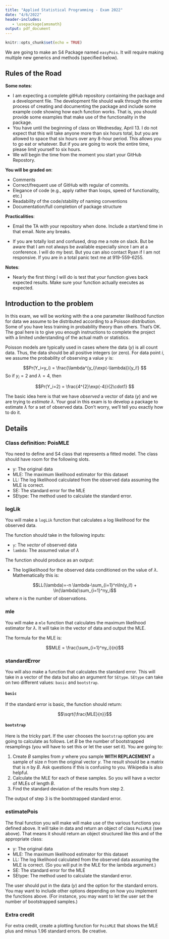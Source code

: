 ```yaml
---
title: "Applied Statistical Programming - Exam 2022"
date: "4/6/2022"
header-includes:
   - \usepackage{amsmath}
output: pdf_document
---
```


```r
knitr::opts_chunk$set(echo = TRUE)
```



We are going to make an S4 Package named `easyPois`. It will
require making multiple new generics and methods (specified
below).

## Rules of the Road

**Some notes**:

- I am expecting a complete gitHub repository containing the
  package and a development file.  The development file should walk
  through the entire process of creating and documenting the package
  and include some example code showing how each function works.  That
  is, you should provide some examples that make use of the
  functionality in the package.
- You have until the beginning of class on Wednesday, April 13.  I do not expect
  that this will take anyone more than six hours total, but you are
  allowed to space that six hours over any 8-hour period. This allows
  you to go eat or whatever.  But if you are going to work the entire
  time, please limit yourself to six hours.
- We will begin the time from the moment you start your GitHub
  Repostory.
  
  
**You will be graded on**:

- Comments
- Correct/frequent use of GitHub with regular of commits.
- Elegance of code (e.g., apply rather than loops, speed of
  functionality, etc.)
- Readability of the code/stability of naming conventions
- Documentation/full completion of package structure


**Practicalities**:

- Email the TA with your repository when done.  Include a start/end time in that email. Note any breaks.

- If you are totally lost and confused, drop me a note on slack.  But be aware  that I am not always be available especially since I am at a conference.  I will do my best.  But you can also contact Ryan if I am not responsive. If you are in a total panic text me at 919-559-6255.  


**Notes**:

- Nearly the first thing I will do is test that your function gives back expected results.  Make sure your function actually executes as expected.


## Introduction to the problem

In this exam, we will be working with the a one parameter likelihood function for data we assume to be distributed according to a Poisson distribution.  Some of you have less training in probability theory than others.  That's OK.  The goal here is to give you enough instructions to complete the project with a limited understanding of the actual math or statistics.

Poisson models are typically used in cases where the data ($y$) is all count data.  Thus, the data should be all positive integers (or zero).  For data point $i$, we assume the probability of observing a value $y$ is:

$$Pr(Y_i=y_i) = \frac{\lambda^{y_i}\exp(-\lambda)}{y_i!} $$
So if $y_i=2$ and $\lambda=4$, then 

$$Pr(Y_i=2) = \frac{4^{2}\exp(-4)}{2\cdot1} $$

The basic idea here is that we have *observed* a vector of data ($y$) and we are trying to *estimate* $\lambda$. Your goal in this exam is to develop a package to estimate $\lambda$ for a set of observed data.  Don't worry, we'll tell you exactly how to do it.

## Details

### Class definition: PoisMLE

You need to define and S4 class that represents a fitted model.  The class should have room for the following slots.

- y: The original data
- MLE: The maximum likelihood estimator for this dataset
- LL: The log likelihood calculated from the observed data assuming the MLE is correct.
- SE: The standard error for the MLE
- SEtype: The method used to calculate the standard error.

### logLik

You will make a `logLik` function that calculates a log likelihood for the observed data.  

The function should take in the following inputs:

- `y`: The *vector* of observed data
- `lambda`: The assumed value of $\lambda$

The function should produce as an output:

- The loglikelihood for the observed data conditioned on the value of $\lambda$.  Mathematically this is:

$$LL(\lambda)=-n \lambda-\sum_{i=1}^n\ln(y_i!) + \ln(\lambda)\sum_{i=1}^ny_i$$
where $n$ is the number of observations.


### mle


You will make a `mle` function that calculates the maximum likelihood estimator for $\lambda$.  It will take in the vector of data and output the MLE.  

The formula for the MLE is: 

$$MLE = \frac{\sum_{i=1}^ny_i}{n}$$

### standardError

You will also make a function that calculates the standard error.  This will take in a vector of the data but also an argument for `SEtype`.  `SEtype` can take on two different values: `basic` and `bootstrap`.  

#### `basic`

If the standard error is basic, the function should return:

$$\sqrt{\frac{MLE}{n}}$$

####  `bootstrap`

Here is the tricky part.  If the user chooses the `bootstrap` option you are going to calculate as follows.  Let $B$ be the number of bootstrapped resamplings (you will have to set this or let the user set it).  You are going to:

1. Create $B$ samples from $y$ where you sample **WITH REPLACEMENT** a sample of size $n$ from the original vector $y$.  The result should be a matrix that is $n$ by $B$. Ask questions if this is confusing to you.  Wikipedia is also helpful.
2. Calculate the MLE for each of these samples. So you will have a vector of MLEs of length $B$. 
3. Find the standard deviation of the results from step 2.

The output of step 3 is the bootstrapped standard error.

### estimatePois

The final function you will make will make use of the various functions you defined above.  It will take in data and return an object of class `PoisMLE` (see above).  That means it should return an object structured like this and of the appropriate class:

- y: The original data
- MLE: The maximum likelihood estimator for this dataset
- LL: The log likelihood calculated from the observed data assuming the MLE is correct. (So you will put in the MLE for the lambda argument.)
- SE: The standard error for the MLE
- SEtype: The method used to calculate the standard error.

The user should put in the data ($y$) and the option for the standard errors.  You may want to include other options depending on how you implement the functions above. (For instance, you may want to let the user set the number of bootstrapped samples.)

### Extra credit

For extra credit, create a plotting function for `PoisMLE` that shows the MLE plus and minus 1.96 standard errors.  Be creative.


